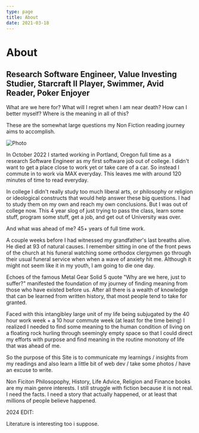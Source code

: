 ```yaml
---
type: page
title: About
date: 2021-03-18
---
```


# About
<h2> Research Software Engineer, Value Investing Studier, Starcraft II Player, Swimmer, Avid Reader, Poker Enjoyer </h2>

What are we here for? What will I regret when I am near death? How can I better myself?
Where is the meaning in all of this? 

These are the somewhat large questions my Non Fiction reading journey aims to accomplish.

<Image
  src="/images/GrayTrees.jpg"
  alt="Photo"
  width={1125}
  height={750}
  priority
  className="next-image"
/>

In October 2022 I started working in Portland, Oregon full time as a research Software Engineer as my first software job out of college.
I didn't want to get a place close to work yet or take care of a car.
So instead I commute in to work via MAX everyday. This leaves me with around 120 minutes of time to read everyday.

In college I didn't really study too much liberal arts, or philosophy or religion or ideological constructs that would help answer these big questions. I had to study them on my own and reach my own conclusions.
But I was out of college now. This 4 year slog of just trying to pass the class, learn some stuff, program some stuff,  get a job, and get out of University was over.

And what was ahead of me? 45+ years of full time work.

A couple weeks before I had witnessed my grandfather's last breaths alive. He died at 93 of natural causes. I remember sitting in one of the front pews of the church at his funeral watching some orthodox
clergymen go through their usual funeral service when when a wave of anxiety hit me. Although it might not seem like it in my youth, I am going to die one day.  

Echoes of the famous Metal Gear Solid 5 quote "Why are we here, just to suffer?" manifested the foundation of my journey of finding meaning from those who have existed before us.
After all there is a wealth of knowledge that can be learned from written history, that most people tend to take for granted.

Faced with this intangibley large unit of my life being subjugated by the 40 hour work week + a 10 hour commute week (at least for the time being) I realized I needed to find some meaning to the human condition of 
living on a floating rock hurling through seemingly empty space so that I could direct my efforts with purpose and find meaning in the routine monotony of life that was ahead of me.

So the purpose of this Site is to communicate my learnings / insights from my readings and also learn a little bit of web dev / take some photos / have an excuse to write.

Non Ficiton Philosopophy, History, Life Advice, Religion and Finance books are my main genre interests. I still struggle with fiction because it is not real. I need the facts.
I need a story that actually happened, or at least that millions of people believe happened.

2024 EDIT: 

Literature is interesting too i suppose.



